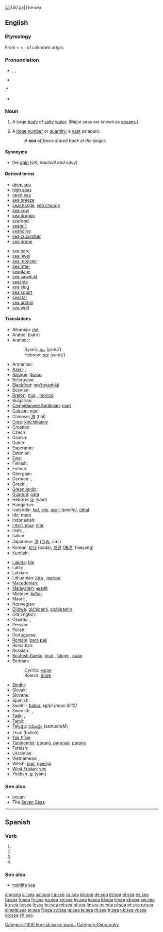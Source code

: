 [[Image:Nordsee Wellen.JPG|thumb|right|350 px|The sea.]]
{{also|SEA}}
==English==

{{rank|party|sight|electronic|456|sea|necessary|idea|reached}}

===Etymology===
From {{etyl|enm}} {{term|see|lang=enm}} < {{etyl|ang}} {{term|sæ|sǣ|sea, lake|lang=ang}} < {{proto|Germanic|saiwaz}}, of unknown origin.

===Pronunciation===
* {{enPR|sē}}, {{IPA|/siː/}}, {{SAMPA|/si:/}}
* {{audio|en-us-sea.ogg|Audio (US)}}
:* {{rhymes|iː}}
* {{homophones|C|cee|see}}

===Noun===
{{en-noun}}

# A large [[body]] of [[salty]] [[water]]. (Major seas are known as [[ocean]]s.)
# {{figurative}} A [[large]] [[number]] or [[quantity]]; a [[vast]] amaount.
#: ''A '''sea''' of faces stared back at the singer.''

====Synonyms====
* the [[ogin]] (''UK'', ''nautical and navy'')

====Derived terms====
{{top2}}
* [[deep sea]]
* [[high seas]]
* [[open sea]]
* [[sea breeze]]
* [[seachange]], [[sea change]]
* [[sea cow]]
* [[sea dragon]]
* [[seafood]]
* [[seagull]]
* [[seahorse]]
* [[sea cucumber]]
* [[sea grape]]
{{mid2}}
* [[sea hare]]
* [[sea level]]
* [[sea monster]]
* [[sea otter]]
* [[seaplane]]
* [[sea sawdust]]
* [[seaside]]
* [[sea slug]]
* [[sea squirt]]
* [[seastar]]
* [[sea urchin]]
* [[sea wolf]]
{{bottom}}

====Translations====
{{trans-top|body of water}}
* Albanian: [[det]] {{g|Albanian}}
* Arabic: {{Arab|[[بحر|بَحْرٌ]]}} (bahr) {{m}}
* Aramaic:
*: Syraic: [[ܝܡܐ]] (yamā’) {{m}}
*: Hebrew: [[ימא]] (yamā’) {{m}}
* Armenian: {{t-|hy|ծով|tr=çov|sc=Armn|xs=Armenian}}
* [[Azeri]]: {{t+|az|dəniz|xs=Azeri}}, {{t-|az|dərya|xs=Azeri}}
* [[Basque]]: [[itsaso]]
* Belarusian: {{t-|be|мора|n|tr=mora|sc=Cyrl|xs=Belarusian}}
* [[Blackfoot]]: [[mo'toyaohkii]]
* Bosnian: {{t-|bs|more|n}}
* [[Breton]]: [[mor]] {{m}}, [[morioù]] {{p}}
* Bulgarian: {{t+|bg|море|n|tr=morè|sc=Cyrl}}
* [[Campidanese Sardinian]]: [[mari]] {{m}}
* [[Catalan]]: [[mar]] {{m|f}}
* Chinese: [[海]] (hǎi)
* [[Cree]]: [[kihchikamiy]]
* Croatian: {{t+|hr|more|n}}
* Czech: {{t+|cs|moře|n}}
* Danish: {{t+|da|hav|n}}
* Dutch: {{t+|nl|zee|f}}
* Esperanto: {{t-|eo|maro|xs=Esperanto}}
* Estonian: {{t+|et|meri}}
* [[Ewe]]: {{tø|ee|atsiaƒu|n|xs=Ewe}}
* Finnish: {{t+|fi|meri}}
* French: {{t+|fr|mer|f}}
* Georgian: {{t-|ka|ზღვა|tr=zḡva|sc=Geor|xs=Georgian}}
* German: {{t+|de|Meer|n}}, {{t+|de|See|f}}
* Greek: {{t+|el|θάλασσα|f|tr=thálassa|sc=Grek}}, {{t+|el|πέλαγος|n|tr=pélagos|sc=Grek}}
* [[Greenlandic]]: {{t-|kl|imaq|xs=Greenlandic}}
* [[Guaraní]]: [[para#Guaraní|para]]
* Hebrew: [[ים|יָם]] (yam) {{m}}
* Hungarian: {{t+|hu|tenger}}
* Icelandic: [[haf]], [[sjór]], [[ægir]] ''(poetic)'', [[úthaf]]
* [[Ido]]: [[maro]]
* Indonesian: {{t+|id|laut|xs=Indonesian}}
* [[Interlingua]]: [[mar]]
* Irish: {{t+|ga|muir|f|xs=Irish}}, {{t+|ga|farraige|f|xs=Irish}}
* Italian: {{t+|it|mare|m}}
* Japanese: [[海]] ([[うみ]], úmi)
* Korean: [[바다]] (bada), [[해양]] ([[海洋]], haeyang)
* Kurdish: {{ku-Arab|[[ده‌ریا]]}}
{{trans-mid}}
* [[Lakota]]: [[ble]]
* Latin: {{t+|la|mare|n}}, {{t-|la|pelagus|m}}
* Latvian: {{t+|lv|jūra|f|xs=Latvian}}
* Lithuanian: [[jūra]] {{f}}, [[marios]] {{f}} {{italbrac|poetic or small sea}}
* [[Macedonian]]: {{t-|mk|море|n|tr=móre|sc=Cyrl|xs=Macedonian}}
* [[Malayalam]]: [[കടൽ]] {{unicode|(kaṭal)}}
* Maltese: [[baħar]] {{m}}
* Maori: {{t+|mi|moana|xs=Maori}}, {{t-|mi|tai|xs=Maori}}
* Norwegian: {{t+|no|hav|n}}
* [[Ojibwe]]: [[gichigami]], [[gichigamin]] {{p}}
* Old English: {{t-|ang|holm|m|xs=Old English}}
* Ossetic: {{tø|os|денджыз|tr=dendžyz|sc=Cyrl|xs=Ossetian}}, {{tø|os|фурд|tr=furd|sc=Cyrl|xs=Ossetian}}
* Persian: {{t+|fa|دریا|tr=daryâ'|sc=fa-Arab|xs=Persian}}
* Polish: {{t+|pl|morze|n}}
* Portuguese: {{t+|pt|mar|m}}
* [[Romani]]: [[baro paji]]
* Romanian: {{t+|ro|mare|f}}
* Russian: {{t+|ru|море|n|tr=móre|sc=Cyrl}}
* [[Scottish Gaelic]]: [[muir]] {{m|f}}, [[fairge]] {{f}}, [[cuan]] {{m}}
* Serbian:
*: Cyrillic: [[море]] {{n}}
*: Roman: [[more#Serbian|more]] {{n}}
* [[Sindhi]]: {{sd-Arab|[[سَمُنڊ]]}} {{m}}
* Slovak: {{t-|sk|more|n}}
* Slovene: {{t+|sl|morje|n}}
* Spanish: {{t+|es|mar|m|f}}
* Swahili: [[bahari]] ''sg/pl (noun 9/10)''
* Swedish: {{t+|sv|sjö|c}}, {{t+|sv|hav|n}}
* [[Tajik]]: {{t-|tg|баҳр|tr=bahr|sc=Cyrl|xs=Tajik}},  {{t-|tg|дарё|tr=daryo|sc=Cyrl|xs=Tajik}}
* [[Tamil]]: {{t+|ta|கடல்|tr=kaṭal|sc=Taml|xs=Tamil}}
* [[Telugu]]: [[సముద్రం]] (samudraM)
* Thai: {{Thai|[[ทะเล]]}} (tháleh)
* [[Tok Pisin]]: {{t-|tpi|solwara|xs=Tok Pisin}}
* [[Tupinambá]]: [[paranã]], [[paranaã]], [[paraná]]
* Turkish: {{t+|tr|deniz}}
* Ukrainian: {{t+|uk|море|n|tr=móre|sc=Cyrl|xs=Ukrainian}}
* Vietnamese: {{t+|vi|biển|xs=Vietnamese}}, {{t-|vi|hải|xs=Vietnamese}}
* Welsh: [[môr]], [[gweilgi]]
* [[West Frisian]]: [[see#West Frisian|see]] {{f}}
* Yiddish: [[ים]] (yam) {{m}}
{{trans-bottom}}

===See also===
* [[ocean]]
* The [[Seven Seas]]

[[Category:1000 English basic words]]
[[Category:Geography]]

----

==Spanish==

===Verb===
{{es-verb-form|ser}}

# {{es-verb form of|mood=subj|tense=pres|num=s|pers=1|ending=er|verb=[[ser]]}}
# {{es-verb form of|mood=subj|tense=pres|num=s|pers=2|formal=y|ending=er|verb=[[ser]]}}
# {{es-verb form of|mood=subj|tense=pres|num=s|pers=3|ending=er|verb=[[ser]]}}
# {{es-verb form of|mood=imp|num=s|pers=2|formal=y|ending=er|verb=[[ser]]}}

===See also===
* [[maldita sea]]

[[ang:sea]]
[[ar:sea]]
[[ast:sea]]
[[ca:sea]]
[[cs:sea]]
[[da:sea]]
[[de:sea]]
[[et:sea]]
[[el:sea]]
[[es:sea]]
[[fa:sea]]
[[fr:sea]]
[[fy:sea]]
[[ga:sea]]
[[ko:sea]]
[[hy:sea]]
[[io:sea]]
[[id:sea]]
[[it:sea]]
[[kk:sea]]
[[sw:sea]]
[[ku:sea]]
[[lo:sea]]
[[lt:sea]]
[[hu:sea]]
[[ml:sea]]
[[nl:sea]]
[[ja:sea]]
[[oc:sea]]
[[pl:sea]]
[[pt:sea]]
[[ru:sea]]
[[simple:sea]]
[[sr:sea]]
[[fi:sea]]
[[sv:sea]]
[[ta:sea]]
[[te:sea]]
[[th:sea]]
[[tr:sea]]
[[uk:sea]]
[[vi:sea]]
[[vo:sea]]
[[zh:sea]]